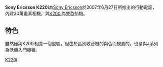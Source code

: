 {{Infobox Mobile
| name = Sony Ericsson K220i
| image = 
| screen = 1.7英寸 128×128[[像素|像素]]<br />65536色[[CSTN|CSTN]]彩屏
| ringtone = 32和弦
| memory = 动态内存2MB
| networks = [[GSM|GSM]] 900/1800/1900 MHz
| connectivity = [[USB|USB]]、[[紅外線|紅外線]]
| size = 103×46×16.7 mm
| weight = 82[[克|克]]
}}

'''Sony Ericsson K220i'''為[[Sony_Ericsson|Sony Ericsson]]於2007年6月27日所推出的行動電話，內建30萬畫素相機。與[[Sony_Ericsson_K200i|K200i]]為雙胞胎機。
== 特色 ==
雖然僅與K200i相差一個型號，但由於區別收音機的與否而規劃的。也是與J系列為低機入門機種。

{{SEphones}}

[[Category:索尼愛立信手機|K220i]]
